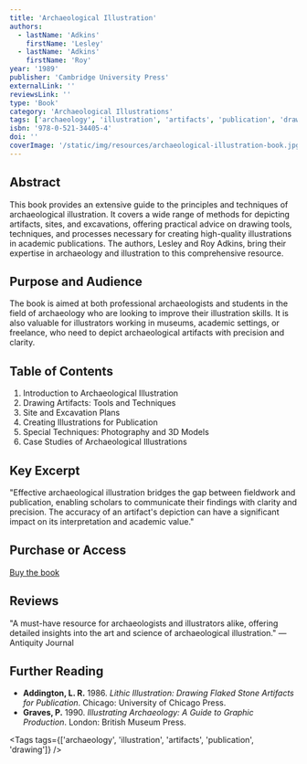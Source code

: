 ```yaml
---
title: 'Archaeological Illustration'
authors:
  - lastName: 'Adkins'
    firstName: 'Lesley'
  - lastName: 'Adkins'
    firstName: 'Roy'
year: '1989'
publisher: 'Cambridge University Press'
externalLink: ''
reviewsLink: ''
type: 'Book'
category: 'Archaeological Illustrations'
tags: ['archaeology', 'illustration', 'artifacts', 'publication', 'drawing']
isbn: '978-0-521-34405-4'
doi: ''
coverImage: '/static/img/resources/archaeological-illustration-book.jpg'
---
```


## Abstract

This book provides an extensive guide to the principles and techniques of archaeological illustration. It covers a wide range of methods for depicting artifacts, sites, and excavations, offering practical advice on drawing tools, techniques, and processes necessary for creating high-quality illustrations in academic publications. The authors, Lesley and Roy Adkins, bring their expertise in archaeology and illustration to this comprehensive resource.

## Purpose and Audience

The book is aimed at both professional archaeologists and students in the field of archaeology who are looking to improve their illustration skills. It is also valuable for illustrators working in museums, academic settings, or freelance, who need to depict archaeological artifacts with precision and clarity.

## Table of Contents

1. Introduction to Archaeological Illustration
2. Drawing Artifacts: Tools and Techniques
3. Site and Excavation Plans
4. Creating Illustrations for Publication
5. Special Techniques: Photography and 3D Models
6. Case Studies of Archaeological Illustrations

## Key Excerpt

"Effective archaeological illustration bridges the gap between fieldwork and publication, enabling scholars to communicate their findings with clarity and precision. The accuracy of an artifact's depiction can have a significant impact on its interpretation and academic value."

## Purchase or Access

[Buy the book](https://www.amazon.com/dp/0521344053)

## Reviews

"A must-have resource for archaeologists and illustrators alike, offering detailed insights into the art and science of archaeological illustration." — Antiquity Journal

## Further Reading

- **Addington, L. R.** 1986. _Lithic Illustration: Drawing Flaked Stone Artifacts for Publication_. Chicago: University of Chicago Press.
- **Graves, P.** 1990. _Illustrating Archaeology: A Guide to Graphic Production_. London: British Museum Press.

<Tags tags={['archaeology', 'illustration', 'artifacts', 'publication', 'drawing']} />
